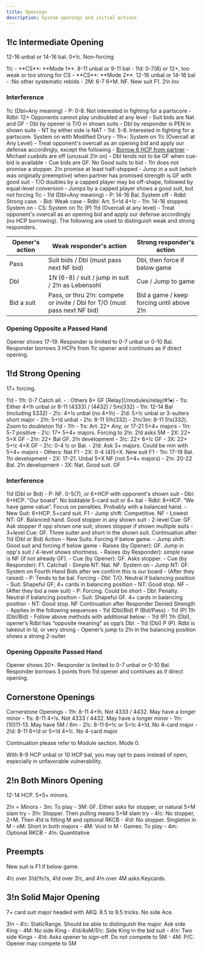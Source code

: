 ```yaml
---
title: Openings
description: System openings and initial actions
---
```



## 1!c Intermediate Opening

12-16 unbal or 14-16 bal. 0+!c. Non-forcing

<BiddingTree>
1!c
- **CS**: **Mode 1**. 8-11 unbal or 9-11 bal 
- 1!d: 0-7(8) or 12+, too weak or too strong for CS
    - **CS**: **Mode 2**. 12-16 unbal or 14-16 bal
    - :No other systematic rebids
- 2M: 6-7 6+M. NF. New suit F1. 2!n Inv
</BiddingTree>

### Interference

<BiddingTree>
1!c (Dbl=Any meaning)
- P: 0-8. Not interested in fighting for a partscore
- Rdbl: 12+ Opponents cannot play undoubled at any level
    - Suit bids are Nat and GF
    - Dbl by opener is T/O in shown suits
    - Dbl by responder is PEN in shown suits
    - NT by either side is NAT
- 1!d: 5-8. Interested in fighting for a partscore. System on with Modified Drury
- 1!h+: System on
</BiddingTree>

<BiddingTree>
1!c (Overcall at Any Level)
- Treat opponent's overcall as an opening bid and apply our defense accordingly, except the following
</BiddingTree>
- <u>Borrow 6 HCP from partner</u>
- Michael cuebids are off (unusual 2!n on)
- Dbl tends not to be GF when cue-bid is available
- Cue bids are GF. No Good suits to bid
- 1!n does not promise a stopper. 2!n promise at least half-stopped
- Jump in a suit (which was originally preemptive) when partner has promised strength is GF with good suit
- T/O doubles by a capped player may be off-shape, followed by equal-level conversion
- Jumps by a capped player shows a good suit, but not forcing

<BiddingTree>
1!c - 1!d (Dbl=Any meaning)
- P: 14-16 Bal. System off
    - Rdbl: Strong case.
    - Bid: Weak case
- Rdbl: Art. 5=!d 4+!c
- 1!n: 14-16 stopped. System on
- CS: System on
</BiddingTree>

<BiddingTree>
1!c (P) 1!d (Overcall at any level)
- Treat opponent's overcall as an opening bid and apply our defense accordingly (no HCP borrowing). The following are used to distinguish weak and strong responders.
</BiddingTree>

| Opener's action | Weak responder's action | Strong responder's action |
| --- | --- | --- |
| Pass | Suit bids / Dbl (must pass next NF bid) | Dbl, then force if below game |
| Dbl | 1N (6-8) / suit / jump in suit / 2!n as Lebensohl | Cue / Jump to game |
| Bid a suit | Pass, or thru 2!n: compete or invite / Dbl for T/O (must pass next NF bid) | Bid a game / keep forcing until above 2!n |

### Opening Opposite a Passed Hand

Opener shows 17-19. Responder is limited to 0-7 unbal or 0-10 Bal.
Responder borrows 3 HCPs from 1!c opener and continues as if direct opening.

## 1!d Strong Opening

17+ forcing.

<BiddingTree>
1!d
- 1!h: 0-7 Catch all. 
- : Others 8+ GF [Relay](/modules/relay/#1♦)
- 1!s: Either 4+!h unbal or 8-11 (4333) / (4432) / 5m(332)
- 1!n: 12-14 Bal (including 5332)
- 2!c: 4+!s unbal (no 4+!h)
- 2!d: 5+!c unbal or 3-suiters short major
- 2!h: 5+!d unbal
- 2!s: 8-11 5!h(332)
- 2!n/3m: 8-11 5!s(332). Zoom to doubleton
</BiddingTree>

<BiddingTree>
1!d - 1!h
- 1!s: Art. 22+ Any, or 17-21 5+4+ majors
    - 1!n: 5-7 positive
        - 2!c: 17+ 5+4+ majors. Forcing to 2!n. 2!d asks 5M
        - 2X: 22+ 5+X GF
        - 2!n: 22+ Bal GF. 2!n development
        - 3!c: 22+ 6+!c GF
        - 3X: 22+ 5+!c 4+X GF
    - 2!c: 0-4 !c or Bal.
        - 2!d: Ask 3+ majors. Could be min with 5+4+ majors
        - Others: Nat F1
    - 2X: 0-4 (4)5+X. New suit F1
- 1!n: 17-19 Bal. 1!n development
- 2X: 17-21. Unbal 5+X NF (not 5+4+ majors)
- 2!n: 20-22 Bal. 2!n development
- 3X: Nat. Good suit. GF
</BiddingTree>

### Interference

<BiddingTree>
1!d (Dbl or Bid)
- P: NF. 0-5(7), or 6+HCP with opponent's shown suit
- Dbl: 6+HCP. “Our board”. No biddable 5-card suit or 8+ bal
- Rdbl:	8+HCP. “We have game value”. Focus on penalties. 				Probably with a balanced hand.
- New Suit: 6+HCP. 5+card suit. F1
- Jump shift: Competitive. NF
- Lowest NT: GF. Balanced hand. Good stopper in any shown suit
- 2-level Cue: GF. Ask stopper if opp shown one suit; shows stopper if shown multiple suits
- 3+level Cue: GF. Three suiter and short in the shown suit.
</BiddingTree>

<BiddingTree>
Continuation after 1!d (Dbl or Bid) Action
- New Suits: Forcing if below game.
- Jump shift: Good suit and forcing if below game
- Raises (by Opener): GF. Jump in opp's suit / 4-level shows shortness. 
- Raises (by Responder): simple raise is NF (if not already GF).
- Cue (by Opener): GF. Asks stopper.
- Cue (by Responder): F1. Catchall
- Simple NT: Nat. NF. System on
- Jump NT: GF. System on
</BiddingTree>

<BiddingTree>
Fourth Hand Bids after we confirm this is our board
- (After they raised)
    - P: Tends to be bal. Forcing
    - Dbl: T/O. Neutral if balancing position
    - Suit: Shapeful GF; 4+ cards in balancing position
    - NT: Good stop. NF
- (After they bid a new suit)
    - P: Forcing. Could be short
    - Dbl: Penalty. Neutral if balancing position
    - Suit: Shapeful GF. 4+ cards in balancing position
    - NT: Good stop. NF
</BiddingTree>

<BiddingTree>
Continuation after Responder Denied Strength
- Applies in the following sequences
    - 1!d (Dbl/Bid) P (Bid/Pass)
    - 1!d (P) 1!h (Dbl/Bid)
- Follow above methods with additional below:
    - 1!d (P) 1!h (Dbl), opener’s Rdbl has “opposite meaning” as opp’s Dbl.
    - 1!d (Dbl) P (P). Rdbl is takeout in !d, or very strong
    - Opener’s jump to 2!n in the balancing position shows a strong 2-suiter
</BiddingTree>

### Opening Opposite Passed Hand

Opener shows 20+. Responder is limited to 0-7 unbal or 0-10 Bal.
Responder borrows 3 points from 1!d opener and continues as if direct opening.

## Cornerstone Openings

<BiddingTree>
Cornerstone Openings
- 1!h: 8-11 4+!h. Not 4333 / 4432. May have a longer minor
- 1!s: 8-11 4+!s. Not 4333 / 4432. May have a longer minor
- 1!n: (10)11-13. May have 5M / 6m
- 2!c: 8-11 6+!c or 5=!c 4+!d. No 4-card major
- 2!d: 8-11 6+!d or 5=!d 4+!c. No 4-card major
</BiddingTree>

Continuation please refer to Module section. Mode 0.

<Aside type="note">
With 8-9 HCP unbal or 10 HCP bal, you may opt to pass instead of open, especially in unfavorable vulnerability.
</Aside>

## 2!n Both Minors Opening

12-14 HCP. 5+5+ minors.

<BiddingTree>
2!n = Minors
- 3m: To play
- 3M: GF. Either asks for stopper, or natural 5+M slam try
    - 3!n: Stopper. Then pulling means 5+M slam try
    - 4!c: No stopper, 2+M. Then 4!d is fitting M and optional RKCB
    - 4!d: No stopper. Singleton in M
    - oM: Short in both majors
    - 4M: Void in M
- Games: To play
- 4m: Optional RKCB
- 4!n: Quantitative
</BiddingTree>

## Preempts

New suit is F1 if below game.

4!c over 3!d/!h/!s, 4!d over 3!c, and 4!n over 4M asks Keycards.

## 3!n Solid Major Opening

7+ card suit major headed with AKQ. 8.5 to 9.5 tricks. No side Ace.

<BiddingTree>
3!n
- 4!c: StaticRange. Should be able to distinguish the major. Ask side King
    - 4M: No side King
    - 4!d/4oM/5!c: Side King in the bid suit
    - 4!n: Two side Kings
- 4!d: Asks opener to sign-off. Do not compete to 5M
- 4M: P/C. Opener may compete to 5M
</BiddingTree>